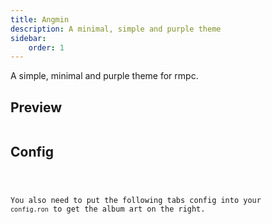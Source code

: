 ```yaml
---
title: Angmin
description: A minimal, simple and purple theme
sidebar:
    order: 1
---
```



A simple, minimal and purple theme for rmpc.

## Preview

<Image src={img} width={800} alt="" />

## Config

<Code code={theme} lang="rust" title="theme.ron" />

You also need to put the following tabs config into your `config.ron` to get the album art on the right.

<Code code={config} lang="rust" title="config.ron" />
